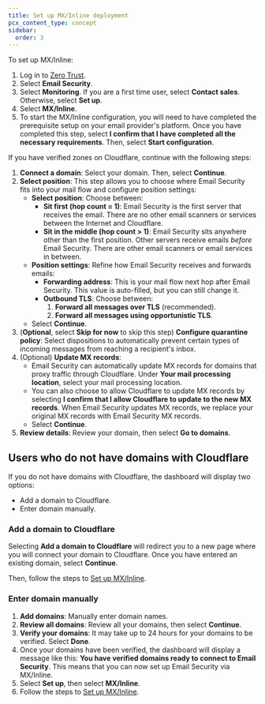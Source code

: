 ```yaml
---
title: Set up MX/Inline deployment
pcx_content_type: concept
sidebar:
  order: 3
---
```


To set up MX/Inline:

1. Log in to [Zero Trust](https://one.dash.cloudflare.com/).
2. Select **Email Security**.
3. Select **Monitoring**. If you are a first time user, select **Contact sales**. Otherwise, select **Set up**.
4. Select **MX/Inline**.
5. To start the MX/Inline configuration, you will need to have completed the prerequisite setup on your email provider's platform. Once you have completed this step, select **I confirm that I have completed all the necessary requirements**. Then, select **Start configuration**.

If you have verified zones on Cloudflare, continue with the following steps:

1. **Connect a domain**: Select your domain. Then, select **Continue**.
2. **Select position**: This step allows you to choose where Email Security fits into your mail flow and configure position settings:
    - **Select position**: Choose between:
        - **Sit first (hop count = 1)**: Email Security is the first server that receives the email. There are no other email scanners or services between the Internet and Cloudflare.
        - **Sit in the middle (hop count > 1)**: Email Security sits anywhere other than the first position. Other servers receive emails _before_ Email Security. There are other email scanners or email services in between.
    - **Position settings**: Refine how Email Security receives and forwards emails:
        - **Forwarding address**: This is your mail flow next hop after Email Security. This value is auto-filled, but you can still change it.
        - **Outbound TLS**: Choose between:
            1. **Forward all messages over TLS** (recommended).
            2. **Forward all messages using opportunistic TLS**.
    - Select **Continue**.
3. (**Optional**, select **Skip for now** to skip this step) **Configure quarantine policy**: Select dispositions to automatically prevent certain types of incoming messages from reaching a recipient's inbox. 
4. (Optional) **Update MX records**: 
    - Email Security can automatically update MX records for domains that proxy traffic through Cloudflare. Under **Your mail processing location**, select your mail processing location.
    - You can also choose to allow Cloudflare to update MX records by selecting **I confirm that I allow Cloudflare to update to the new MX records**. When Email Security updates MX records, we replace your original MX records with Email Security MX records.
    - Select **Continue**.
5. **Review details**: Review your domain, then select **Go to domains**.

## Users who do not have domains with Cloudflare

If you do not have domains with Cloudflare, the dashboard will display two options:

- Add a domain to Cloudflare.
- Enter domain manually.

### Add a domain to Cloudflare

Selecting **Add a domain to Cloudflare** will redirect you to a new page where you will connect your domain to Cloudflare. Once you have entered an existing domain, select **Continue**.

Then, follow the steps to [Set up MX/Inline](/cloudflare-one/email-security/setup/pre-delivery-deployment/mx-inline-deployment-setup/).

### Enter domain manually

1. **Add domains**: Manually enter domain names.
2. **Review all domains**: Review all your domains, then select **Continue**.
3. **Verify your domains**: It may take up to 24 hours for your domains to be verified. Select **Done**.
4. Once your domains have been verified, the dashboard will display a message like this: **You have verified domains ready to connect to Email Security**. This means that you can now set up Email Security via MX/Inline. 
5. Select **Set up**, then select **MX/Inline**.
6. Follow the steps to [Set up MX/Inline](/cloudflare-one/email-security/setup/pre-delivery-deployment/mx-inline-deployment-setup/).